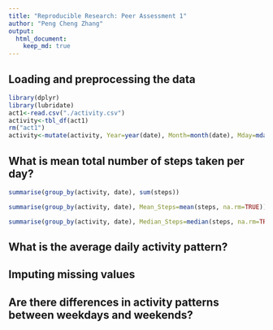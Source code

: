 ```yaml
---
title: "Reproducible Research: Peer Assessment 1"
author: "Peng Cheng Zhang"
output: 
  html_document:
    keep_md: true
---
```



## Loading and preprocessing the data

```r
library(dplyr)
library(lubridate)
act1<-read.csv("./activity.csv")
activity<-tbl_df(act1)
rm("act1")
activity<-mutate(activity, Year=year(date), Month=month(date), Mday=mday(date),Wday=wday(date))
```

## What is mean total number of steps taken per day?

```r
summarise(group_by(activity, date), sum(steps))

summarise(group_by(activity, date), Mean_Steps=mean(steps, na.rm=TRUE))

summarise(group_by(activity, date), Median_Steps=median(steps, na.rm=TRUE))
```

## What is the average daily activity pattern?



## Imputing missing values



## Are there differences in activity patterns between weekdays and weekends?
